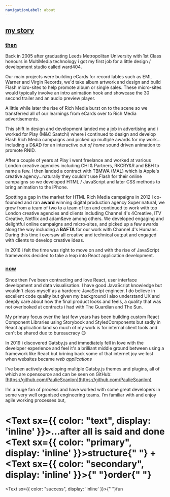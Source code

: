 ```yaml
---
navigationLabel: about
---
```


## [my story](#my-story)

### [then](then)

Back in 2005 after graduating Leeds Metropolitan University with 1st Class honours in MultiMedia technology i got my first job for a little design / development studio called ward404.

Our main projects were building eCards for record lables such as EMI, Warner and Virgin Records, we'd take album artwork and design and build Flash micro-sites to help promote album or single sales. These micro-sites would typically involve an intro animation hook and showcase the 30 second trailer and an audio preview player.

A little while later the rise of Rich Media burst on to the scene so we transferred all of our learnings from eCards over to Rich Media advertisements.

This shift in design and development landed me a job in advertising and i worked for Play (M&C Saatchi) where i continued to design and develop Flash Rich Media campaigns and picked up multiple awards for my work... including a D&AD for an interactive _out of home_ sound driven animation to promote RNID.

After a couple of years at Play i went freelance and worked at various London creative agencies including CHI & Partners, RKCRY&R and BBH to name a few. I then landed a contract with TBMWA (MAL) which is Apple's creative agency...naturally they couldn't use Flash for their online campaigns so we developed HTML / JavaScript and later CSS methods to bring animation to the iPhone.

Spotting a gap in the market for HTML Rich Media campaigns in 2012 I co-founded and ran **award** winning digital production agency Super natural, we grew from a team of two to a team of ten and continued to work with top London creative agencies and clients including Channel 4's 4Creative, ITV Creative, Netflix and adam&eve among others. We developed engaging and delightful online campaigns and micro-sites, and picked up a few awards along the way including a **BAFTA** for our work with Channel 4's Humans.
During this time i oversaw all creative and technical output and engaged with clients to develop creative ideas.

In 2016 i felt the time was right to move on and with the rise of JavaScript frameworks decided to take a leap into React application development.

### [now](now)

Since then I’ve been contracting and love React, user interface development and data visualisation. I have good JavaScript knowledge but wouldn't class myself as a hardcore JavaScript engineer. I do believe in excellent code quality but given my background i also understand UX and deeply care about how the final product looks and feels, a quality that was not overlooked at contracts i had with The Guardian and The Sun.

My primary focus over the last few years has been building custom React Component Libraries using Storybook and StyledComponents but sadly in React application land so much of my work is for internal client tools and can't be shared due to bureaucracy 😉

In 2019 i discovered Gatsby.js and immediately fell in love with the developer experience and feel it's a brilliant middle ground between using a framework like React but brining back some of that internet joy we lost when websites became _web applications_

I've been actively developing multiple Gatsby.js themes and plugins, all of which are opensource and can be seen on GitHub: [https://github.com/PaulieScanlon](https://github.com/PaulieScanlon)

I’m a huge fan of process and have worked with some great developers in some very well organised engineering teams. I’m familiar with and enjoy agile working processes but,

<Text sx={{ color: "text", display: 'inline' }}>...after all is said and done </Text>
<Text sx={{ color: "primary", display: 'inline' }}>structure{" "}</Text> 
+
<Text sx={{ color: "secondary", display: 'inline' }}>{" "}order{" "}</Text>
= 
<Text sx={{ color: "success", display: 'inline' }}>{" "}fun</Text>
